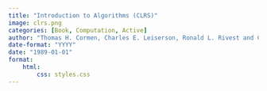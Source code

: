 ```yaml
---
title: "Introduction to Algorithms (CLRS)"
image: clrs.png
categories: [Book, Computation, Active]
author: "Thomas H. Cormen, Charles E. Leiserson, Ronald L. Rivest and Clifford Stein"
date-format: "YYYY"
date: "1989-01-01"
format:
    html:
        css: styles.css
---
```



